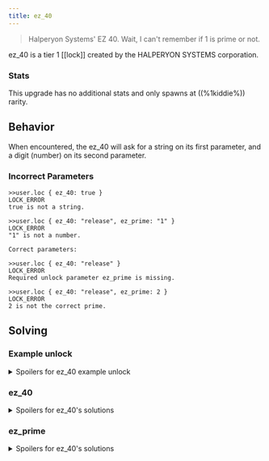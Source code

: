 ```yaml
---
title: ez_40
---
```


> Halperyon Systems' EZ 40. Wait, I can't remember if 1 is prime or not.

ez_40 is a tier 1 [[lock]] created by the HALPERYON SYSTEMS corporation.

### Stats

This upgrade has no additional stats and only spawns at ((%1kiddie%)) rarity.

## Behavior

When encountered, the ez_40 will ask for a string on its first parameter, and a digit (number) on its second parameter.

### Incorrect Parameters

```
>>user.loc { ez_40: true }
LOCK_ERROR
true is not a string.

>>user.loc { ez_40: "release", ez_prime: "1" }
LOCK_ERROR
"1" is not a number.

Correct parameters:

>>user.loc { ez_40: "release" }
LOCK_ERROR
Required unlock parameter ez_prime is missing.

>>user.loc { ez_40: "release", ez_prime: 2 }
LOCK_ERROR
2 is not the correct prime.
```

## Solving

### Example unlock

<details>
  <summary>Spoilers for ez_40 example unlock</summary>

```
>>user.loc { ez_40: "release", ez_prime: 43 }
WARNING: BINMAT security shell inactive. Intelligent defense system offline.
LOCK_UNLOCKED
System <user> breached.
Connection terminated.
```

</details>

### ez_40

<details>
  <summary>Spoilers for ez_40's solutions</summary>

Possible strings for first parameter: "open", "unlock", "release"

</details>

### ez_prime

<details>
  <summary>Spoilers for ez_40's solutions</summary>

Possible digits for second parameter: 2, 3, 5, 7, 11, 13, 17, 19, 23, 29, 31, 37, 41, 43, 47, 53,
59, 61, 67, 71, 73, 79, 83, 89, 97

</details>
